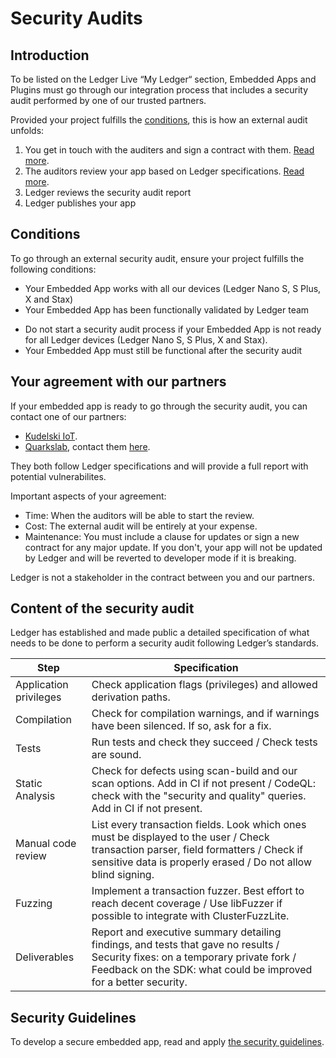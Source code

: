 
# Security Audits

## Introduction

To be listed on the Ledger Live “My Ledger“ section, Embedded Apps and Plugins must go through our integration process that includes a security audit performed by one of our trusted partners. 

Provided your project fulfills the [conditions](#conditions), this is how an external audit unfolds:
1. You get in touch with the auditers and sign a contract with them. [Read more](#your-agreement-with-our-partners).
2. The auditors review your app based on Ledger specifications. [Read more](#content-of-the-security-audit).
3. Ledger reviews the security audit report
4. Ledger publishes your app

## Conditions

To go through an external security audit, ensure your project fulfills the following conditions:

- Your Embedded App works with all our devices (Ledger Nano S, S Plus, X and Stax)
- Your Embedded App has been functionally validated by Ledger team

<Callout type="warning" emoji="⚠️">
    <ul>
        <li>Do not start a security audit process if your Embedded App is not ready for all Ledger devices (Ledger Nano S, S Plus, X and Stax).</li>
        <li>Your Embedded App must still be functional after the security audit </li>
    </ul>
</Callout>

## Your agreement with our partners

If your embedded app is ready to go through the security audit, you can contact one of our partners:

- [Kudelski IoT]( https://www.kudelski-iot.com/services-and-systems/ledger-security-audit).
- [Quarkslab](https://www.quarkslab.com/), contact them [here](mailto:qb_ledger@quarkslab.com).

They both follow Ledger specifications and will provide a full report with potential vulnerabilites.

Important aspects of your agreement:
- Time: When the auditors will be able to start the review.
- Cost: The external audit will be entirely at your expense.
- Maintenance: You must include a clause for updates or sign a new contract for any major update. If you don't, your app will not be updated by Ledger and will be reverted to developer mode if it is breaking.

<Callout type="info" emoji="👉">
  Ledger is not a stakeholder in the contract between you and our partners.
</Callout>

## Content of the security audit

Ledger has established and made public a detailed specification of what needs to be done to perform a security audit following Ledger’s standards. 

|          Step          |         Specification                                              |
| ---------------------- | ------------------------------------------------------------------ |
| Application privileges | Check application flags (privileges) and allowed derivation paths. |
| Compilation            | Check for compilation warnings, and if warnings have been silenced. If so, ask for a fix. |
| Tests                  | Run tests and check they succeed / Check tests are sound.           |
| Static Analysis        | Check for defects using scan-build and our scan options. Add in CI if not present / CodeQL: check with the "security and quality" queries. Add in CI if not present. |
| Manual code review     | List every transaction fields. Look which ones must be displayed to the user / Check transaction parser, field formatters / Check if sensitive data is properly erased / Do not allow blind signing. |
| Fuzzing                | Implement a transaction fuzzer. Best effort to reach decent coverage / Use libFuzzer if possible to integrate with ClusterFuzzLite. |
| Deliverables           | Report and executive summary detailing findings, and tests that gave no results / Security fixes: on a temporary private fork / Feedback on the SDK: what could be improved for a better security. |


## Security Guidelines

To develop a secure embedded app, read and apply [the security guidelines](../coding-guidelines/secure-app/).
